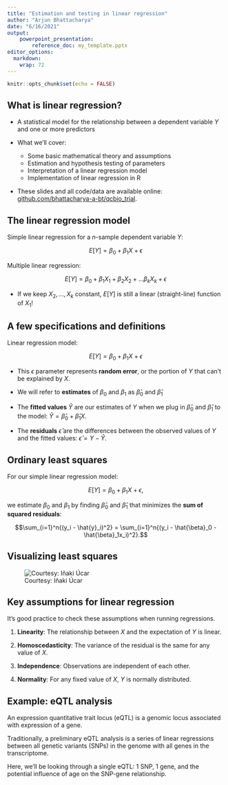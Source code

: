 ```yaml
---
title: "Estimation and testing in linear regression"
author: "Arjun Bhattacharya"
date: "6/16/2021"
output: 
    powerpoint_presentation:
        reference_doc: my_template.pptx
editor_options: 
  markdown: 
    wrap: 72
---
```


```r
knitr::opts_chunk$set(echo = FALSE)
```

## What is linear regression?

-   A statistical model for the relationship between a dependent
    variable $Y$ and one or more predictors

-   What we'll cover:

    -   Some basic mathematical theory and assumptions
    -   Estimation and hypothesis testing of parameters
    -   Interpretation of a linear regression model
    -   Implementation of linear regression in R

-   These slides and all code/data are available online:
    [github.com/bhattacharya-a-bt/qcbio_trial](https://github.com/bhattacharya-a-bt/qcbio_trial).

## The linear regression model

Simple linear regression for a $n$-sample dependent variable $Y$:

$$E[Y] = \beta_0 + \beta_1X + \epsilon$$

Multiple linear regression:

$$E[Y] = \beta_0 + \beta_1X_1 + \beta_2X_2 + \ldots \beta_kX_k + \epsilon$$

-   If we keep $X_2,\ldots,X_k$ constant, $E[Y]$ is still a linear
    (straight-line) function of $X_1$!

## A few specifications and definitions

Linear regression model:

$$E[Y] = \beta_0 + \beta_1X + \epsilon$$

-   This $\epsilon$ parameter represents **random error**, or the
    portion of $Y$ that can't be explained by $X$.

-   We will refer to **estimates** of $\beta_0$ and $\beta_1$ as
    $\hat{\beta}_0$ and $\hat{\beta}_1$

-   The **fitted values** $\hat{Y}$ are our estimates of $Y$ when we
    plug in $\hat{\beta}_0$ and $\hat{\beta}_1$ to the model:
    $\hat{Y} = \hat{\beta}_0 + \hat{\beta}_1X$.

-   The **residuals** $\hat{\epsilon}$ are the differences between the
    observed values of $Y$ and the fitted values:
    $\hat{\epsilon} = Y - \hat{Y}$.

## Ordinary least squares

For our simple linear regression model:

$$E[Y] = \beta_0 + \beta_1X + \epsilon,$$

we estimate $\beta_0$ and $\beta_1$ by finding $\hat{\beta}_0$ and
$\hat{\beta}_1$ that minimizes the **sum of squared residuals**:

$$\sum_{i=1}^n{(y_i - \hat{y}_i)^2} = \sum_{i=1}^n{(y_i - \hat{\beta}_0 - \hat{\beta}_1x_i)^2}.$$

## Visualizing least squares

![Courtesy: Iñaki Úcar](ols_spring.gif)

## Key assumptions for linear regression

It's good practice to check these assumptions when running regressions.

1.  **Linearity**: The relationship between $X$ and the expectation of
    $Y$ is linear.

2.  **Homoscedasticity**: The variance of the residual is the same for
    any value of $X$.

3.  **Independence**: Observations are independent of each other.

4.  **Normality**: For any fixed value of $X$, $Y$ is normally
    distributed.

## Example: eQTL analysis

An expression quantitative trait locus (eQTL) is a genomic locus
associated with expression of a gene.

Traditionally, a preliminary eQTL analysis is a series of linear
regressions between all genetic variants (SNPs) in the genome with all
genes in the transcriptome.

Here, we'll be looking through a single eQTL: 1 SNP, 1 gene, and the
potential influence of age on the SNP-gene relationship.
